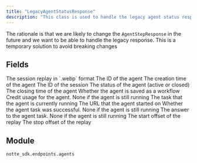 ```yaml
---
title: "LegacyAgentStatusResponse"
description: "This class is used to handle the legacy agent status response"
---
```



The rationale is that we are likely to change the `AgentStepResponse` in the future and we want to be able to handle the legacy response.
This is a temporary solution to avoid breaking changes

## Fields

<ParamField path="replay" type="UnionType[bytes, None]">
  The session replay in `.webp` format
</ParamField>

<ParamField path="agent_id" type="str" required>
  The ID of the agent
</ParamField>

<ParamField path="created_at" type="datetime" required>
  The creation time of the agent
</ParamField>

<ParamField path="session_id" type="str" required>
  The ID of the session
</ParamField>

<ParamField path="status" type="AgentStatus" required>
  The status of the agent (active or closed)
</ParamField>

<ParamField path="closed_at" type="UnionType[datetime, None]">
  The closing time of the agent
</ParamField>

<ParamField path="saved" type="bool" default="False">
  Whether the agent is saved as a workflow
</ParamField>

<ParamField path="credit_usage" type="UnionType[float, None]">
  Credit usage for the agent. None if the agent is still running
</ParamField>

<ParamField path="task" type="str" required>
  The task that the agent is currently running
</ParamField>

<ParamField path="url" type="UnionType[str, None]">
  The URL that the agent started on
</ParamField>

<ParamField path="success" type="UnionType[bool, None]">
  Whether the agent task was successful. None if the agent is still running
</ParamField>

<ParamField path="answer" type="UnionType[str, None]">
  The answer to the agent task. None if the agent is still running
</ParamField>

<ParamField path="steps" type="list[Dict[str, Any]]" required>
</ParamField>

<ParamField path="replay_start_offset" type="int" required>
  The start offset of the replay
</ParamField>

<ParamField path="replay_stop_offset" type="int" required>
  The stop offset of the replay
</ParamField>


## Module

`notte_sdk.endpoints.agents`
